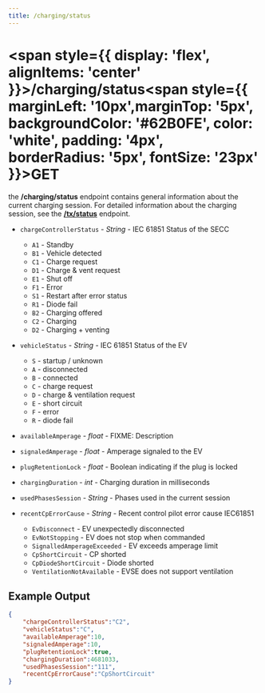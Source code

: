 ```yaml
---
title: /charging/status
---
```


# 
# <span style={{ display: 'flex', alignItems: 'center' }}>/charging/status<span style={{ marginLeft: '10px',marginTop: '5px', backgroundColor: '#62B0FE', color: 'white', padding: '4px', borderRadius: '5px', fontSize: '23px' }}>GET</span></span>

the **/charging/status** endpoint contains general information about the current charging session. 
For detailed information about the charging session, see the [**/tx/status**](/docs/user-api/mqtt-api/tx-status) endpoint.

- `chargeControllerStatus` - *String* - IEC 61851 Status of the SECC
    - `A1` - Standby
    - `B1` - Vehicle detected
    - `C1` - Charge request
    - `D1` - Charge & vent request
    - `E1` - Shut off
    - `F1` - Error
    - `S1` - Restart after error status
    - `R1` - Diode fail
    - `B2` - Charging offered
    - `C2` - Charging
    - `D2` - Charging + venting

- `vehicleStatus` - *String* - IEC 61851 Status of the EV
    - `S` - startup / unknown
    - `A` - disconnected
    - `B` - connected
    - `C` - charge request
    - `D` - charge & ventilation request
    - `E` - short circuit
    - `F` - error
    - `R` - diode fail

- `availableAmperage` - *float* - FIXME: Description

- `signaledAmperage` - *float* - Amperage signaled to the EV

- `plugRetentionLock` - *float* - Boolean indicating if the plug is locked

- `chargingDuration` - *int* - Charging duration in milliseconds

- `usedPhasesSession` - *String* - Phases used in the current session

- `recentCpErrorCause` - *String* - Recent control pilot error cause IEC61851
    - `EvDisconnect` - EV unexpectedly disconnected
    - `EvNotStopping` - EV does not stop when commanded
    - `SignalledAmperageExceeded` - EV exceeds amperage limit
    - `CpShortCircuit` - CP shorted
    - `CpDiodeShortCircuit` - Diode shorted
    - `VentilationNotAvailable` - EVSE does not support ventilation


## Example Output

```json title="pulsatrix/secc/A0123B4567C8/charging/status"
{
    "chargeControllerStatus":"C2",
    "vehicleStatus":"C",
    "availableAmperage":10,
    "signaledAmperage":10,
    "plugRetentionLock":true,
    "chargingDuration":4681033,
    "usedPhasesSession":"111",
    "recentCpErrorCause":"CpShortCircuit"
}
```



